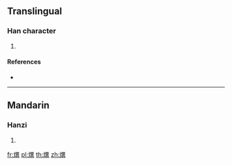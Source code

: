 {{character info/new}}
==Translingual==

===Han character===
{{Han char|rn=86|rad=火|as=12|sn=16|four=96881|canj=FWTC}}

# {{defn|Han|sort=火12}}

====References====
* {{Han ref|kx=0681.240|dkj=19383|hdz=32233.130|uh=71BC|ud=29116|bh=EA55|bd=59989}}

----

==Mandarin==

===Hanzi===
{{cmn-hanzi|pin=[[yì]] ([[yi4]])|wg=i<sup>4</sup>}}

# {{defn|lang=cmn|sort=火12}}

[[fr:熼]]
[[pl:熼]]
[[th:熼]]
[[zh:熼]]